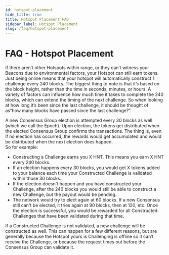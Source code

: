```yaml
---
id: hotspot-placement
hide_title: true
title: Hotspot Placement FAQ
sidebar_label: Hotspot Placement
slug: /faq/hotspot-placement
---
```


# FAQ - Hotspot Placement

If there aren’t other Hotspots within range, or they can’t witness your Beacons due to environmental factors, your Hotspot can still earn tokens.  
Just being online means that your hotspot will automatically construct 1 challenge every 240 blocks. The biggest thing to note is that it’s based 
on the block height, rather than the time in seconds, minutes, or hours. A variety of factors can influence how much time it takes to complete the 
240 blocks, which can extend the timing of the next challenge.  So when looking at how long it’s been since the last challenge, it should be thought 
of as“how many blocks have passed since the last challenge?”. 
 
A new Consensus Group election is attempted every 30 blocks as well (which we call the Epoch). Upon election, the tokens get distributed when the elected Consensus Group confirms the transactions.   The thing is, even if no election has occurred, the rewards would get accumulated and would be distributed when the next election does happen.  
So for example: 
- Constructing a Challenge earns you X HNT. This means you earn X HNT every 240 blocks. 
- If an election happens every 30 blocks, you would get X tokens added to your balance each time your Constructed Challenge is validated within those 30 blocks. 
- If the election doesn't happen and you have constructed your Challenge, after the 240 blocks you would still be able to construct a new Challenge, but the payout would be pending. 
- The network would try to elect again at 60 blocks.  If a new Consensus still can't be elected, it tries again at 90 blocks, then at 120, etc. Once the election is successful, you would be rewarded for all Constructed Challenges that have been validated during that time.

If a Constructed Challenge is not validated, a new challenge will be constructed as well.  This can happen for a few different reasons, but are generally because the Hotspot yours is Challenging is offline so it can’t receive the Challenge, or because the request times out before the Consensus Group can validate it.
